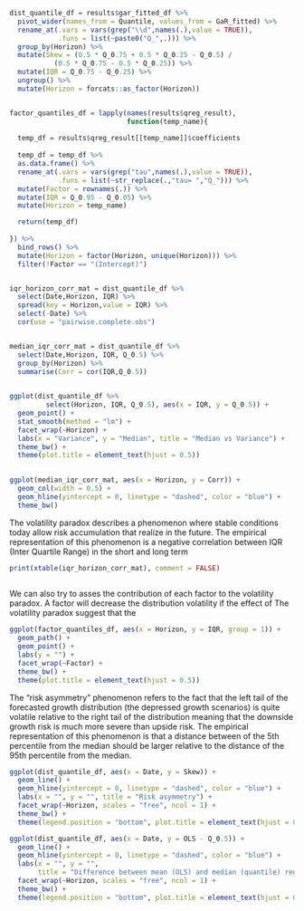 
```r

dist_quantile_df = results$gar_fitted_df %>% 
  pivot_wider(names_from = Quantile, values_from = GaR_fitted) %>% 
  rename_at(.vars = vars(grep("\\d",names(.),value = TRUE)),
            .funs = list(~paste0("Q_",.))) %>% 
  group_by(Horizon) %>% 
  mutate(Skew = (0.5 * Q_0.75 + 0.5 * Q_0.25 - Q_0.5) /
           (0.5 * Q_0.75 - 0.5 * Q_0.25)) %>% 
  mutate(IQR = Q_0.75 - Q_0.25) %>% 
  ungroup() %>% 
  mutate(Horizon = forcats::as_factor(Horizon))


factor_quantiles_df = lapply(names(results$qreg_result),
                             function(temp_name){
  
  temp_df = results$qreg_result[[temp_name]]$coefficients
  
  temp_df = temp_df %>% 
  as.data.frame() %>% 
  rename_at(.vars = vars(grep("tau",names(.),value = TRUE)),
            .funs = list(~str_replace(.,"tau= ","Q_"))) %>% 
  mutate(Factor = rownames(.)) %>% 
  mutate(IQR = Q_0.95 - Q_0.05) %>% 
  mutate(Horizon = temp_name)

  return(temp_df)
  
}) %>% 
  bind_rows() %>% 
  mutate(Horizon = factor(Horizon, unique(Horizon))) %>% 
  filter(!Factor == "(Intercept)")


iqr_horizon_corr_mat = dist_quantile_df %>% 
  select(Date,Horizon, IQR) %>% 
  spread(key = Horizon,value = IQR) %>% 
  select(-Date) %>% 
  cor(use = "pairwise.complete.obs")


median_iqr_corr_mat = dist_quantile_df %>% 
  select(Date,Horizon, IQR, Q_0.5) %>%
  group_by(Horizon) %>% 
  summarise(Corr = cor(IQR,Q_0.5))
  


```




\subsection{Median - Variance correlation}


```r

ggplot(dist_quantile_df %>% 
         select(Horizon, IQR, Q_0.5), aes(x = IQR, y = Q_0.5)) + 
  geom_point() + 
  stat_smooth(method = "lm") + 
  facet_wrap(~Horizon) + 
  labs(x = "Variance", y = "Median", title = "Median vs Variance") +
  theme_bw() + 
  theme(plot.title = element_text(hjust = 0.5))
    

```


```r

ggplot(median_iqr_corr_mat, aes(x = Horizon, y = Corr)) + 
  geom_col(width = 0.5) + 
  geom_hline(yintercept = 0, linetype = "dashed", color = "blue") + 
  theme_bw()

```



\subsection{Volatility Paradox}
The volatility paradox describes a phenomenon where stable conditions today allow risk accumulation
that realize in the future. The empirical representation of this phenomenon is a negative
correlation between IQR (Inter Quartile Range) in the short and long term

```r

print(xtable(iqr_horizon_corr_mat), comment = FALSE)
  
```

We can also try to asses the contribution of each factor to the volatility paradox. A factor will decrease the distribution volatility if the effect of
The volatility paradox suggest that the 

```r

ggplot(factor_quantiles_df, aes(x = Horizon, y = IQR, group = 1)) + 
  geom_path() + 
  geom_point() + 
  labs(y = "") + 
  facet_wrap(~Factor) + 
  theme_bw() + 
  theme(plot.title = element_text(hjust = 0.5))

```

\subsection{Risk Asymmetry}
The "risk asymmetry" phenomenon refers to the fact that the left tail of the forecasted growth distribution (the depressed growth scenarios) is quite volatile relative to the right
tail of the distribution meaning that the downside growth risk is much more
severe than upside risk. The empirical representation of this phenomenon is that a distance between
of the 5th percentile from the median should be larger relative to the distance of the 95th 
percentile from the median.


```r

ggplot(dist_quantile_df, aes(x = Date, y = Skew)) + 
  geom_line() + 
  geom_hline(yintercept = 0, linetype = "dashed", color = "blue") + 
  labs(x = "", y = "", title = "Risk asymmetry") + 
  facet_wrap(~Horizon, scales = "free", ncol = 1) + 
  theme_bw() + 
  theme(legend.position = "bottom", plot.title = element_text(hjust = 0.5))

```


```r

ggplot(dist_quantile_df, aes(x = Date, y = OLS - Q_0.5)) + 
  geom_line() + 
  geom_hline(yintercept = 0, linetype = "dashed", color = "blue") + 
  labs(x = "", y = "",
       title = "Difference between mean (OLS) and median (quantile) regressions ") + 
  facet_wrap(~Horizon, scales = "free", ncol = 1) + 
  theme_bw() + 
  theme(legend.position = "bottom", plot.title = element_text(hjust = 0.5))

```

